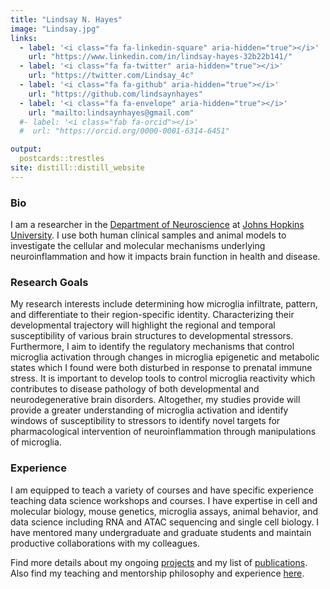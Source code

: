 ```yaml
---
title: "Lindsay N. Hayes"
image: "Lindsay.jpg"
links:
  - label: '<i class="fa fa-linkedin-square" aria-hidden="true"></i>'
    url: "https://www.linkedin.com/in/lindsay-hayes-32b22b141/"
  - label: '<i class="fa fa-twitter" aria-hidden="true"></i>'
    url: "https://twitter.com/Lindsay_4c"
  - label: '<i class="fa fa-github" aria-hidden="true"></i>'
    url: "https://github.com/lindsaynhayes"
  - label: '<i class="fa fa-envelope" aria-hidden="true"></i>'
    url: "mailto:lindsaynhayes@gmail.com"
  #- label: '<i class="fab fa-orcid"></i>'
  #  url: "https://orcid.org/0000-0001-6314-6451"

output:
  postcards::trestles
site: distill::distill_website
---
```


### Bio 
I am a researcher in the [Department of Neuroscience](https://neuroscience.jhu.edu) at [Johns Hopkins University](https://www.jhu.edu). I use both human clinical samples and animal models to investigate the cellular and molecular mechanisms underlying neuroinflammation and how it impacts brain function in health and disease.

### Research Goals
My research interests include determining how microglia infiltrate, pattern, and differentiate to their region-specific identity. Characterizing their developmental trajectory will highlight the regional and temporal susceptibility of various brain structures to developmental stressors. Furthermore, I aim to identify the regulatory mechanisms that control microglia activation through changes in microglia epigenetic and metabolic states which I found were both disturbed in response to prenatal immune stress. It is important to develop tools to control microglia reactivity which contributes to disease pathology of both developmental and neurodegenerative brain disorders. Altogether, my studies provide will provide a greater understanding of microglia activation and identify windows of susceptibility to stressors to identify novel targets for pharmacological intervention of neuroinflammation through manipulations of microglia.

### Experience
I am equipped to teach a variety of courses and have specific experience teaching data science workshops and courses. I have expertise in cell and molecular biology, mouse genetics, microglia assays, animal behavior, and data science including RNA and ATAC sequencing and single cell biology. I have mentored many undergraduate and graduate students and maintain productive collaborations with my colleagues.

Find more details about my ongoing [projects](https://lindsaynhayes.github.io/projects.html) and my list of [publications](https://lindsaynhayes.github.io/publications.html). Also find my teaching and mentorship philosophy and experience [here](https://lindsaynhayes.github.io/teaching.html).
